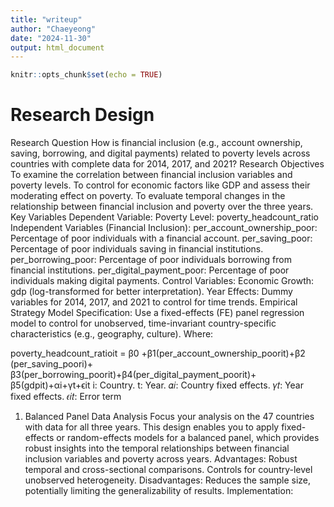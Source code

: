 ```yaml
---
title: "writeup"
author: "Chaeyeong"
date: "2024-11-30"
output: html_document
---
```


```r
knitr::opts_chunk$set(echo = TRUE)
```

# Research Design
Research Question
How is financial inclusion (e.g., account ownership, saving, borrowing, and digital payments) related to poverty levels across countries with complete data for 2014, 2017, and 2021?
Research Objectives
To examine the correlation between financial inclusion variables and poverty levels.
To control for economic factors like GDP and assess their moderating effect on poverty.
To evaluate temporal changes in the relationship between financial inclusion and poverty over the three years.
Key Variables
Dependent Variable:
Poverty Level: poverty_headcount_ratio
Independent Variables (Financial Inclusion):
per_account_ownership_poor: Percentage of poor individuals with a financial account.
per_saving_poor: Percentage of poor individuals saving in financial institutions.
per_borrowing_poor: Percentage of poor individuals borrowing from financial institutions.
per_digital_payment_poor: Percentage of poor individuals making digital payments.
Control Variables:
Economic Growth: gdp (log-transformed for better interpretation).
Year Effects: Dummy variables for 2014, 2017, and 2021 to control for time trends.
Empirical Strategy
Model Specification:
Use a fixed-effects (FE) panel regression model to control for unobserved, time-invariant country-specific characteristics (e.g., geography, culture).
Where:


poverty_headcount_ratioit = β0 +β1(per_account_ownership_poorit)+β2 (per_saving_poori)+ β3(per_borrowing_poorit)+β4(per_digital_payment_poorit)+
β5(gdpit)+αi+γt+ϵit
i: Country.
t: Year.
𝛼𝑖: Country fixed effects.
𝛾𝑡: Year fixed effects.
𝜖𝑖𝑡: Error term

1. Balanced Panel Data Analysis
Focus your analysis on the 47 countries with data for all three years.
This design enables you to apply fixed-effects or random-effects models for a balanced panel, which provides robust insights into the temporal relationships between financial inclusion variables and poverty across years.
Advantages:
Robust temporal and cross-sectional comparisons.
Controls for country-level unobserved heterogeneity.
Disadvantages:
Reduces the sample size, potentially limiting the generalizability of results.
Implementation:

 

```r

```


